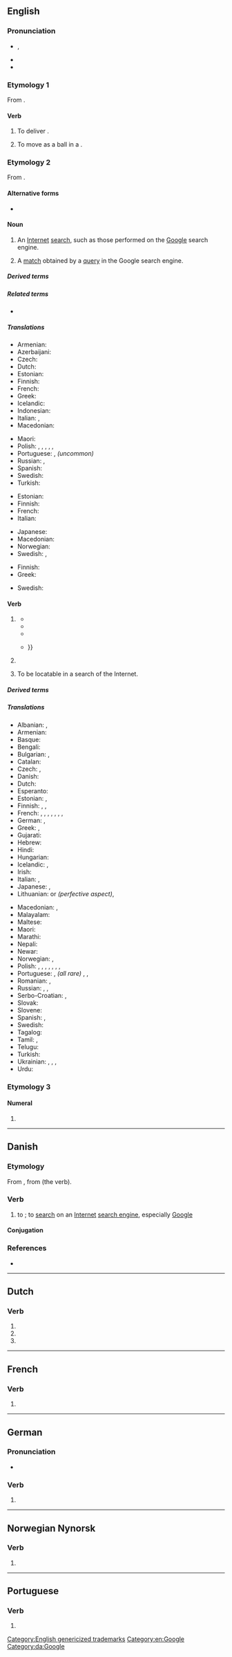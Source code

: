 {{also|Google|googlé}}
==English==
{{wikipedia}}

===Pronunciation===
* {{enPR|go͞o'gəl}}, {{IPA|en|/ˈɡuːɡəl/}}
* {{audio|en|en-us-googol.ogg|Audio (US)}}
* {{homophones|en|Google|googol|gugel}}

===Etymology 1===
From {{m|en|googly}}.

====Verb====
{{en-verb}}

# {{lb|en|intransitive|cricket}} To deliver {{l|en|googly|googlies}}.
# {{lb|en|intransitive|cricket}} To move as a ball in a {{l|en|googly}}.

===Etymology 2===
From {{m|en|Google}}.

====Alternative forms====
* {{alter|en|Google}}

====Noun====
{{en-noun}}

# {{lb|en|Internet|informal}} An [[Internet]] [[search]], such as those performed on the [[Google]] search engine.
# {{lb|en|Internet|informal}} A [[match]] obtained by a [[query]] in the Google search engine.
#: {{ux|en|The word "oceanfront" has 6,150,000 '''googles''', so I think it must be a real word.}}

=====Derived terms=====
{{der4|en|googlebomb|googles|googlewhack|googlish}}

=====Related terms=====
* {{l|en|googol}}

=====Translations=====
{{trans-top|search using Google}}
* Armenian: {{t|hy|գուգլ}}
* Azerbaijani: {{t|az|quqllamaq}}
* Czech: {{t|cs|googlení|n}}
* Dutch: {{t+|nl|googelen}}
* Estonian: {{t|et|guugeldus}}
* Finnish: {{t|fi|googlaus}}
* French: {{t+|fr|googliser}}
* Greek: {{t|el|γκουγκλιά}}
* Icelandic: {{t|is|gúgl}}
* Indonesian: {{t|id|googling}}
* Italian: {{t+|it|googlata|f}}, {{t|it|gugolata|f}}
* Macedonian: {{t+|mk|гуглање|n}}
{{trans-mid}}
* Maori: {{t|mi|kūkara}}
* Polish: {{t+|pl|guglanie|n}}, {{t+|pl|guglowanie|n}}, {{t+|pl|googlanie|n}}, {{t+|pl|googlowanie|n}}, {{t+|pl|wyguglowanie|n}}, {{t+|pl|wyguglanie|n}}
* Portuguese: {{t+|pt|pesquisa}}, ''(uncommon)'' {{t|pt|googlada|f}}
* Russian: {{t|ru|гуглопо́иск|m}}, {{t+|ru|гугле́ние|n}}
* Spanish: {{t+|es|googleada|f}}
* Swedish: {{t+|sv|googling|c}}
* Turkish: {{t|tr|googlelamak}}
{{trans-bottom}}

{{trans-top|search using any comprehensive search engine}}
* Estonian: {{t|et|otsing}}
* Finnish: {{t+|fi|haku}}
* French: {{t+|fr|recherche|f}}
* Italian: {{t+|it|ricerca|f}}
{{trans-mid}}
* Japanese: {{t+|ja|検索|tr=けんさく, kensaku}}
* Macedonian: {{t|mk|пребарување|n}}
* Norwegian: {{t|no|nettsøk|n}}
* Swedish: {{t|sv|internetsökning|c}}, {{t|sv|nätsökning|c}}
{{trans-bottom}}

{{trans-top|match obtained by a search using Google}}
* Finnish: {{t|fi|[[Google]]-[[osuma]]}}
* Greek: {{t|el|γκουγκλιά|f}}
{{trans-mid}}
* Swedish: {{t+|sv|googleträff|c}}
{{trans-bottom}}

====Verb====
{{wikipedia|google (verb)}}
{{en-verb}}

# {{lb|en|transitive}} {{l|en|To [[search]] for (something) on the [[Internet]] using the [[Google]] [[search engine]].}}
#: {{ux|en|Tom '''googles''' all of his prospective girlfriends.}}
#* <!--first usage-->{{quote-web|en|author=Larry Page|authorlink=Larry Page|title=Google Search Engine: New Features|work=eGroups|url=http://www.egroups.com/group/google-friends/3.html|archiveurl=https://web.archive.org/web/19991009052012/www.egroups.com/group/google-friends/3.html|archivedate=9 October 1999|publisher=Google Friends Mailing List|date=8 July 1998|accessdate=6 August 2007|passage="Have fun and keep '''googling'''!"}}
#* {{quote-av|en|title={{w|Buffy the Vampire Slayer}}|episode=[[w:Help (Buffy episode)|Help]]|season=7|number=4|people={{w|Alyson Hannigan}} and {{w|Nicholas Brendon}}|role={{w|Willow Rosenberg}} and {{w|Xander Harris}}|date=15 October 2002|passage=<!--Xander reviews a high-school student's records.-->''Willow'': Have you '''googled''' her yet?<br />''Xander'': Willow! She's 17!<br />''Willow'': It's a search engine.}}
#* {{quote-av|en|title={{w|Maid In Manhattan}}|people={{w|Jennifer Lopez}}|role=Marisa|date=13 December 2002|passage=<!--Marisa's son cannot find the answer to a question.-->"'''Google''' it."}}
#* {{quote-journal|en|author=Bill Keller|authorlink=Bill Keller|title=Who's Sorry Now?|url=http://www.nytimes.com/2002/12/28/opinion/28KELL.html|newspaper={{w|The New York Times}}|issn=0362-4331|page=A-19|date=28 December 2002|accessdate=24 June 2007|passage='''Googling''' in search of an apology from the former Enron C.E.O. {{...}}}}
# {{lb|en|transitive|by extension}} {{l|en|To search for (something) on the Internet using any [[comprehensive]] search engine.}}
#: {{ux|en|I '''googled''' him but there were no references to him on the Internet.}}
# {{lb|en|intransitive|Internet}} To be locatable in a search of the Internet.
#: {{ux|en|His name '''googles'''.}}

=====Derived terms=====
{{der4|en
|FGI
|googler
|[[googleable]], [[googlable]]
|JFGI
|LMGTFY
|quod google
|[[unGoogleable]], [[ungoogleable]], [[ungooglable]]
}}

=====Translations=====
{{trans-top|to search for on the Internet}}
* Albanian: {{t|sq|googloj}}, {{t|sq|gugloj}}
* Armenian: {{t|hy|գուգլել}}
* Basque: {{t|eu|gogleatu}}
* Bengali: {{t|bn|গুগল করছি}}
* Bulgarian: {{t|bg|гугълвам}}, {{t|bg|гугля}}
* Catalan: {{t|ca|googlejar}}
* Czech: {{t|cs|vygooglovat}}, {{t+|cs|googlit}}
* Danish: {{t|da|google}}
* Dutch: {{t+|nl|googelen}}
* Esperanto: {{t|eo|gugli}}
* Estonian: {{t|et|guugeldama}}, {{t|et|googeldama}} {{qualifier|rare}}
* Finnish: {{t+|fi|googlata}}, {{t+|fi|googlettaa}}, {{t+|fi|kuukkeloida}}
* French: {{t+|fr|googler}}, {{t|fr|gougler}}, {{t+|fr|googliser}}, {{t+|fr|google-iser}}, {{t+|fr|googoliser}}, {{t+|fr|googueuliser}}, {{t+|fr|googeliser}}, {{t+|fr|googloter}}
* German: {{t+|de|googeln}}, {{t|de|googlen}}
* Greek: {{t+|el|γκουγκλάρω}}, {{t+|el|γκουγκλίζω}}
* Gujarati: {{t|gu|ગૂગલ કરવુ}}
* Hebrew: {{t+|he|גיגל|tr=gigél}}
* Hindi: {{t|hi|गूगल करना}}
* Hungarian: {{t|hu|guglizik}}
* Icelandic: {{t|is|gúggla}}, {{t|is|gúgla}}
* Irish: {{t|ga|gúgláil}}
* Italian: {{t+|it|googlare}}, {{t|it|gugolare}}
* Japanese: {{t+|ja|ググる|tr=guguru}}, {{t|ja|グーグる|tr=gūguru}}
* Lithuanian: {{t|lt|pagooglinti}} or {{t|lt|pagūglinti}} ''(perfective aspect)'', {{t|lt|googlinti}}
{{trans-mid}}
* Macedonian: {{t+|mk|гугла}}, {{t|mk|прогуглува}}
* Malayalam: {{t|ml|ഗൂഗിൾ ചെയ്യൂ}}
* Maltese: {{t|mt|iggoogilja}}
* Maori: {{t|mi|kūkara}}
* Marathi: {{t|mr|गूगल करणे}}
* Nepali: {{t|ne|गूगल गर्नु}}
* Newar: {{t|new|गूगल ययेगु|sc=Deva}}
* Norwegian: {{t+|no|google}}, {{t|no|googla}} {{qualifier|depending on slang/dialect}}
* Polish: {{t+|pl|googlować}}, {{t+|pl|guglać}}, {{t+|pl|wygooglować}}, {{t|pl|przegooglować}}, {{t|pl|pogooglować}}, {{t+|pl|guglować}}, {{t+|pl|wyguglać}}, {{t|pl|googlać}}
* Portuguese: {{t|pt|pesquisar no Google}}, ''(all rare)'' {{t+|pt|googlar}}, {{t+|pt|guglar}}, {{t+|pt|googlear}}
* Romanian: {{t|ro|a gugăli}}, {{t|ro|a googăli}}
* Russian: {{t+|ru|гу́глить}}, {{t+|ru|загу́глить}}, {{t+|ru|погу́глить}}
* Serbo-Croatian: {{t|sh|googlati}}, {{t|sh|guglati}}
* Slovak: {{t|sk|vygoogliť}}
* Slovene: {{t|sl|googlati}}
* Spanish: {{t+|es|googlear}}, {{t+|es|guglear}}
* Swedish: {{t+|sv|googla}}
* Tagalog: {{t|tl|i-google}}
* Tamil: {{t|ta|கூகிள் செய்}}, {{t|ta|கூகிள் பண்ணு}}
* Telugu: {{t|te|గుగుల్ చేయ్యి}}
* Turkish: {{t|tr|googlelamak}}
* Ukrainian: {{t|uk|ґу́ґлити|impf}}, {{t|uk|заґу́ґлити|pf}}, {{t|uk|наґу́ґлити|pf}}, {{t|uk|поґу́ґлити|pf}}
* Urdu: {{t|ur|گُوگَل کَرنا|tr=gūgal karnā}}
{{trans-bottom}}

===Etymology 3===

====Numeral====
{{head|en|misspellings}}

# {{misspelling of|en|googol}}

[[Category:English genericized trademarks]]
[[Category:en:Google]]

----

==Danish==

===Etymology===
From {{m|da|Google}}, from {{der|da|en|google}} (the verb).

===Verb===
{{head|da|verb}}

# to {{l|en|google}}; to [[search]] on an [[Internet]] [[search engine]], especially [[Google]]

====Conjugation====
{{da-conj-reg|googl}}

===References===
* {{R:DDO}}

[[Category:da:Google]]

----

==Dutch==

===Verb===
{{head|nl|verb form}}

# {{nl-verb form of|p=1|n=sg|t=pres|m=ind|googlen}}
# {{nl-verb form of|n=sg|t=pres|m=subj|googlen}}
# {{nl-verb form of|m=imp|googlen}}

----

==French==

===Verb===
{{head|fr|verb form}}

# {{infl of|fr|googler||13|s|pres|ind//sub|;|2s|imp}}

----

==German==

===Pronunciation===
* {{audio|de|De-google.ogg|Audio}}

===Verb===
{{head|de|verb form}}

# {{verb form of|de|googeln||1|s|pres|;|s|imp|;|1//3|s|sub|I}}

----

==Norwegian Nynorsk==

===Verb===
{{nn-verb-1}}

# {{alternative form of|nn|googla}}

----

==Portuguese==

===Verb===
{{head|pt|verb form}}

# {{pt-verb-form-of|googlar}}